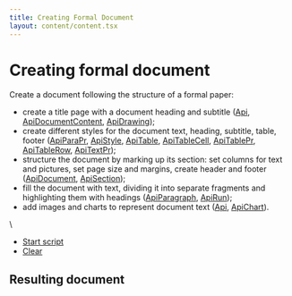 ```yaml
---
title: Creating Formal Document
layout: content/content.tsx
---
```

# [](/docbuilder/buildersamples/)Creating formal document

Create a document following the structure of a formal paper:

* create a title page with a document heading and subtitle ([Api](/docbuilder/textdocumentapi/api), [ApiDocumentContent](/docbuilder/textdocumentapi/apidocumentcontent), [ApiDrawing](/docbuilder/textdocumentapi/apidrawing));
* create different styles for the document text, heading, subtitle, table, footer ([ApiParaPr](/docbuilder/textdocumentapi/apiparapr), [ApiStyle](/docbuilder/textdocumentapi/apistyle), [ApiTable](/docbuilder/textdocumentapi/apitable), [ApiTableCell](/docbuilder/textdocumentapi/apitablecell), [ApiTablePr](/docbuilder/textdocumentapi/apitablepr), [ApiTableRow](/docbuilder/textdocumentapi/apitablerow), [ApiTextPr](/docbuilder/textdocumentapi/apitextpr));
* structure the document by marking up its section: set columns for text and pictures, set page size and margins, create header and footer ([ApiDocument](/docbuilder/textdocumentapi/apidocument), [ApiSection](/docbuilder/textdocumentapi/apisection));
* fill the document with text, dividing it into separate fragments and highlighting them with headings ([ApiParagraph](/docbuilder/textdocumentapi/apiparagraph), [ApiRun](/docbuilder/textdocumentapi/apirun));
* add images and charts to represent document text ([Api](/docbuilder/textdocumentapi/api), [ApiChart](/docbuilder/textdocumentapi/apichart)).

\


* [Start script]()
* [Clear]()

## Resulting document

